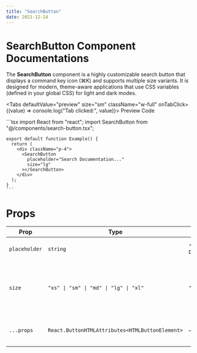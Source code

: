 ```yaml
---
title: "SearchButton"
date: 2021-12-24
---
```


# SearchButton Component Documentations

The **SearchButton** component is a highly customizable search button that displays a command key icon (⌘K) and supports multiple size variants. It is designed for modern, theme-aware applications that use CSS variables (defined in your global CSS) for light and dark modes.

<Tabs defaultValue="preview" size="sm" className="w-full" onTabClick={(value) => console.log("Tab clicked:", value)}>
  <TabsList className="grid w-[30%] grid-cols-2">
    <Tab value="preview">Preview</Tab>
    <Tab value="code">Code</Tab>
  </TabsList>
  <TabsContent value="preview">
    <Preview>
      <div className="flex justify-center items-center">
        <SearchButton placeholder="Search Documentaions..." size="sm" />
      </div>
    </Preview>
  </TabsContent>
  <TabsContent value="code">
    ```tsx
    import React from "react";
    import SearchButton from "@/components/search-button.tsx";
    
    export default function Example() {
      return (
        <div className="p-4">
          <SearchButton
            placeholder="Search Documentation..."
            size="lg"
          ></SearchButton>
        </div>
      );
    }
    ```
  </TabsContent>
</Tabs>

# Props

| Prop          | Type                                          | Default                      | Description                                                              |
|---------------|-----------------------------------------------|------------------------------|--------------------------------------------------------------------------|
| `placeholder` | `string`                                      | `"Search Documentation.."`   | The text displayed in the button.                                        |
| `size`        | `"xs" \| "sm" \| "md" \| "lg" \| "xl"`         | `"md"`                       | Controls the size of the button (affecting padding, font-size, icon size). |
| `...props`    | `React.ButtonHTMLAttributes<HTMLButtonElement>` | –                           | All standard button props are supported.                               |
